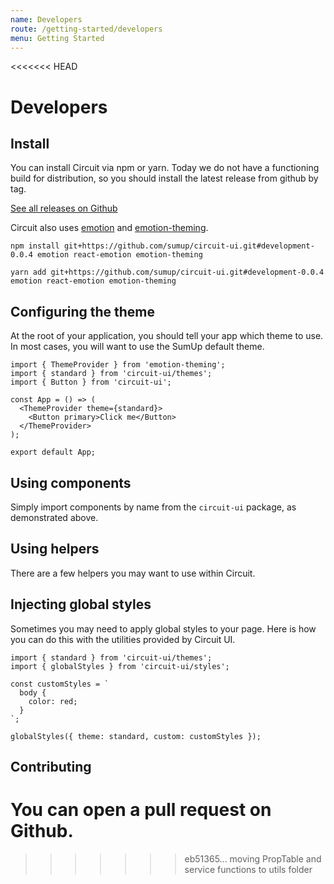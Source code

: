 ```yaml
---
name: Developers
route: /getting-started/developers
menu: Getting Started
---
```

<<<<<<< HEAD

# Developers

## Install

You can install Circuit via npm or yarn. Today we do not have a functioning
build for distribution, so you should install the latest release
from github by tag.

[See all releases on Github](https://github.com/sumup/circuit-ui/releases)

Circuit also uses [emotion](https://github.com/emotion-js/emotion) and [emotion-theming](https://github.com/emotion-js/emotion-theming).

```
npm install git+https://github.com/sumup/circuit-ui.git#development-0.0.4 emotion react-emotion emotion-theming
```

```
yarn add git+https://github.com/sumup/circuit-ui.git#development-0.0.4 emotion react-emotion emotion-theming
```

## Configuring the theme

At the root of your application, you should tell your app which theme to use.
In most cases, you will want to use the SumUp default theme.

```
import { ThemeProvider } from 'emotion-theming';
import { standard } from 'circuit-ui/themes';
import { Button } from 'circuit-ui';

const App = () => (
  <ThemeProvider theme={standard}>
    <Button primary>Click me</Button>
  </ThemeProvider>
);

export default App;
```

## Using components

Simply import components by name from the `circuit-ui` package, as demonstrated
above.

## Using helpers

There are a few helpers you may want to use within Circuit.

## Injecting global styles

Sometimes you may need to apply global styles to your page. Here is how you can do this with the utilities provided by Circuit UI.

```
import { standard } from 'circuit-ui/themes';
import { globalStyles } from 'circuit-ui/styles';

const customStyles = `
  body {
    color: red;
  }
`;

globalStyles({ theme: standard, custom: customStyles });
```

## Contributing

You can open a pull request on Github.
=======
>>>>>>> eb51365... moving PropTable and service functions to utils folder
